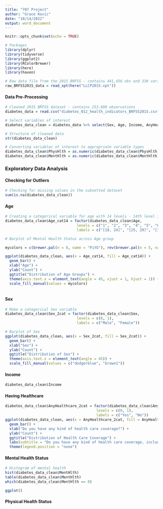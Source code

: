 ```yaml
---
title: "707 Project"
author: "Grace Kovic"
date: "10/14/2022"
output: word_document
---
```


```r
knitr::opts_chunk$set(echo = TRUE)
```

```r
# Packages
library(dplyr)
library(tidyverse)
library(ggplot2)
library(RColorBrewer)
library(here)
library(haven)
```

```r
# Raw data file from the 2015 BRFSS - contains 441,456 obs and 330 variables
raw_BRFSS2015_data = read_xpt(here("LLCP2015.xpt"))

```

#### Data Pre-Processing

```r
# Cleaned 2015 BRFSS dataset - contains 253,680 observations
diabetes_data = read.csv("diabetes_012_health_indicators_BRFSS2015.csv")
```

```r
# Select variables of interest
diabetes_data_clean = diabetes_data %>% select(Sex, Age, Income, AnyHealthcare, PhysHlth, MentHlth)
```

```r
# Structure of cleaned data 
str(diabetes_data_clean)

# Converting variables of interest to appropriate variable types 
diabetes_data_clean$PhysHlth = as.numeric(diabetes_data_clean$PhysHlth)
diabetes_data_clean$MentHlth = as.numeric(diabetes_data_clean$MentHlth)

```

### Exploratory Data Analysis

#### Checking for Outliers

```r
# Checking for missing values in the subsetted dataset 
sum(is.na(diabetes_data_clean))
```

#### Age

```r
# Creating a categorical variable for age with 14 levels - 14th level is not shown because the current dataset was previously cleaned 
diabetes_data_clean$Age_cat14 = factor(diabetes_data_clean$Age, 
                                 levels = c("1", "2", "3", "4", "5", "6", "7", "8", "9", "10", "11", "12", "13", "14"), 
                                 labels = c("[18, 24]", "[25, 29]", "[30, 34]", "[35, 39]", "[40, 44]", "[45, 49]", "[50, 54]", "[55, 59]", "[60, 64]", "[65, 69]", "[70, 74]", "[75, 79]", "80 or older", "Don't know/Refused/Missing"))

# Barplot of Mental Health Status across Age group 

mycolors = c(brewer.pal(n = 8, name = "PiYG"), rev(brewer.pal(n = 5, name = "PiYG")))

ggplot(diabetes_data_clean, aes(x = Age_cat14, fill = Age_cat14)) + 
  geom_bar() + 
  xlab("Age") + 
  ylab("Count") + 
  ggtitle("Distribution of Age Groups") + 
  theme(axis.text.x = element_text(angle = 45, vjust = 1, hjust = 1)) + 
  scale_fill_manual(values = mycolors)
  
```

#### Sex

```r
# Make a categorical Sex variable
diabetes_data_clean$Sex_2cat = factor(diabetes_data_clean$Sex, 
                                 levels = c(0, 1), 
                                 labels = c("Male", "Female"))

# Barplot of Sex 
ggplot(diabetes_data_clean, aes(x = Sex_2cat, fill = Sex_2cat)) + 
  geom_bar() + 
  xlab("Sex") + 
  ylab("Count") + 
  ggtitle("Distribution of Sex") + 
  theme(axis.text.x = element_text(angle = 45)) + 
  scale_fill_manual(values = c("dodgerblue", "brown1"))
```

#### Income

```r
diabetes_data_clean$Income
```

#### Having Healthcare

```r
diabetes_data_clean$AnyHealthcare_2cat = factor(diabetes_data_clean$AnyHealthcare, 
                                          levels = c(0, 1), 
                                          labels = c("Yes", "No"))
ggplot(diabetes_data_clean, aes(x = AnyHealthcare_2cat, fill = AnyHealthcare_2cat)) + 
  geom_bar() + 
  xlab("Do you have any kind of health care coverage?") + 
  ylab("Count") + 
  ggtitle("Distribution of Health Care Coverage") + 
  labs(subtitle = "Do you have any kind of health care coverage, including health insurance, \n prepaid plans such as HMOs, or government plans such as Medicare, \n or Indian Health Service?") + 
  theme(legend.position = "none")
```

#### Mental Health Status

```r
# Histogram of mental health 
hist(diabetes_data_clean$MentHlth)
table(diabetes_data_clean$MentHlth)
which(diabetes_data_clean$MentHlth == 0)

ggplot()
```

#### Physical Health Status

```r

```
